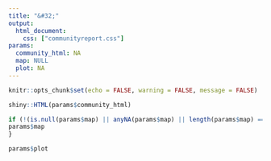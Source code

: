 ```yaml
---
title: "&#32;"
output:
  html_document:
    css: ["communityreport.css"]
params:
  community_html: NA
  map: NULL
  plot: NA
---
```


```r
knitr::opts_chunk$set(echo = FALSE, warning = FALSE, message = FALSE)
```

```r
shiny::HTML(params$community_html)
```

```r
if (!(is.null(params$map) || anyNA(params$map) || length(params$map) == 0)) {
params$map
}
```

```r
params$plot
```